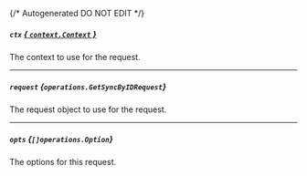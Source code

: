 {/* Autogenerated DO NOT EDIT  */}

##### `ctx` [*{ `context.Context` }*](https://pkg.go.dev/context#Context)
The context to use for the request.

---
##### `request` *{`operations.GetSyncByIDRequest`}*
The request object to use for the request.

<Collapsible openLabel={Labels.showProperties} closeLabel={Labels.hideProperties}>
  <GetSyncByIDRequest />
</Collapsible>

---
##### `opts` *{`[]operations.Option`}*
The options for this request.

